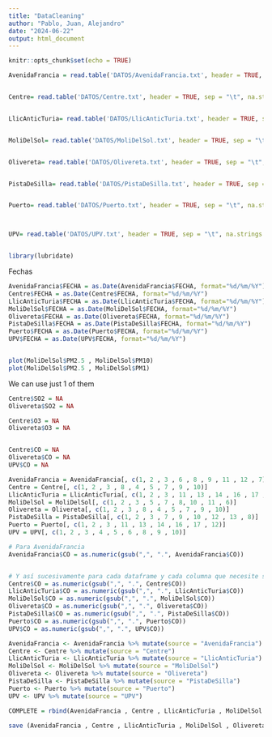 ---
title: "DataCleaning"
author: "Pablo, Juan, Alejandro"
date: "2024-06-22"
output: html_document
---

```{r setup, include=FALSE}
knitr::opts_chunk$set(echo = TRUE)
```






```{r}


AvenidaFrancia = read.table('DATOS/AvenidaFrancia.txt', header = TRUE, sep = "\t", na.strings = c("", "NA"))


Centre= read.table('DATOS/Centre.txt', header = TRUE, sep = "\t", na.strings = c("", "NA"))


LlicAnticTuria= read.table('DATOS/LlicAnticTuria.txt', header = TRUE, sep = "\t", na.strings = c("", "NA"))


MoliDelSol= read.table('DATOS/MoliDelSol.txt', header = TRUE, sep = "\t", na.strings = c("", "NA"))


Olivereta= read.table('DATOS/Olivereta.txt', header = TRUE, sep = "\t", na.strings = c("", "NA"))


PistaDeSilla= read.table('DATOS/PistaDeSilla.txt', header = TRUE, sep = "\t", na.strings = c("", "NA"))


Puerto= read.table('DATOS/Puerto.txt', header = TRUE, sep = "\t", na.strings = c("", "NA"))



UPV= read.table('DATOS/UPV.txt', header = TRUE, sep = "\t", na.strings = c("", "NA"))



```

```{r}
library(lubridate)
```


Fechas

```{r}


AvenidaFrancia$FECHA = as.Date(AvenidaFrancia$FECHA, format="%d/%m/%Y")
Centre$FECHA = as.Date(Centre$FECHA, format="%d/%m/%Y")
LlicAnticTuria$FECHA = as.Date(LlicAnticTuria$FECHA, format="%d/%m/%Y")
MoliDelSol$FECHA = as.Date(MoliDelSol$FECHA, format="%d/%m/%Y")
Olivereta$FECHA = as.Date(Olivereta$FECHA, format="%d/%m/%Y")
PistaDeSilla$FECHA = as.Date(PistaDeSilla$FECHA, format="%d/%m/%Y")
Puerto$FECHA = as.Date(Puerto$FECHA, format="%d/%m/%Y")
UPV$FECHA = as.Date(UPV$FECHA, format="%d/%m/%Y")



```








```{r}
plot(MoliDelSol$PM2.5 , MoliDelSol$PM10)
plot(MoliDelSol$PM2.5 , MoliDelSol$PM1)


```
We can use just 1 of them


```{r}


Centre$SO2 = NA
Olivereta$SO2 = NA

Centre$O3 = NA
Olivereta$O3 = NA


Centre$CO = NA
Olivereta$CO = NA
UPV$CO = NA

```


```{r}
AvenidaFrancia = AvenidaFrancia[, c(1, 2 , 3 , 6 , 8 , 9 , 11 , 12 , 7)]
Centre = Centre[, c(1, 2 , 3 , 8 , 4 , 5 , 7 , 9 , 10)]
LlicAnticTuria = LlicAnticTuria[, c(1, 2 , 3 , 11 , 13 , 14 , 16 , 17 , 12)]
MoliDelSol = MoliDelSol[, c(1, 2 , 3 , 5 , 7 , 8, 10 , 11 , 6)]
Olivereta = Olivereta[, c(1, 2 , 3 , 8 , 4 , 5 , 7 , 9 , 10)]
PistaDeSilla = PistaDeSilla[, c(1, 2 , 3 , 7 , 9 , 10 , 12 , 13 , 8)]
Puerto = Puerto[, c(1, 2 , 3 , 11 , 13 , 14 , 16 , 17 , 12)]
UPV = UPV[, c(1, 2 , 3 , 4 , 5 , 6 , 8 , 9 , 10)]


```




```{r}
# Para AvenidaFrancia
AvenidaFrancia$CO = as.numeric(gsub(",", ".", AvenidaFrancia$CO))


# Y así sucesivamente para cada dataframe y cada columna que necesite ser convertida
Centre$CO = as.numeric(gsub(",", ".", Centre$CO))
LlicAnticTuria$CO = as.numeric(gsub(",", ".", LlicAnticTuria$CO))
MoliDelSol$CO = as.numeric(gsub(",", ".", MoliDelSol$CO))
Olivereta$CO = as.numeric(gsub(",", ".", Olivereta$CO))
PistaDeSilla$CO = as.numeric(gsub(",", ".", PistaDeSilla$CO))
Puerto$CO = as.numeric(gsub(",", ".", Puerto$CO))
UPV$CO = as.numeric(gsub(",", ".", UPV$CO))

```

```{r}
AvenidaFrancia <- AvenidaFrancia %>% mutate(source = "AvenidaFrancia")
Centre <- Centre %>% mutate(source = "Centre")
LlicAnticTuria <- LlicAnticTuria %>% mutate(source = "LlicAnticTuria")
MoliDelSol <- MoliDelSol %>% mutate(source = "MoliDelSol")
Olivereta <- Olivereta %>% mutate(source = "Olivereta")
PistaDeSilla <- PistaDeSilla %>% mutate(source = "PistaDeSilla")
Puerto <- Puerto %>% mutate(source = "Puerto")
UPV <- UPV %>% mutate(source = "UPV")
```

```{r}
COMPLETE = rbind(AvenidaFrancia , Centre , LlicAnticTuria , MoliDelSol , Olivereta , PistaDeSilla , Puerto , UPV)
```



```{r}
save (AvenidaFrancia , Centre , LlicAnticTuria , MoliDelSol , Olivereta , PistaDeSilla , Puerto , UPV , COMPLETE, file = 'Data.RData')
```



```{r}

```





